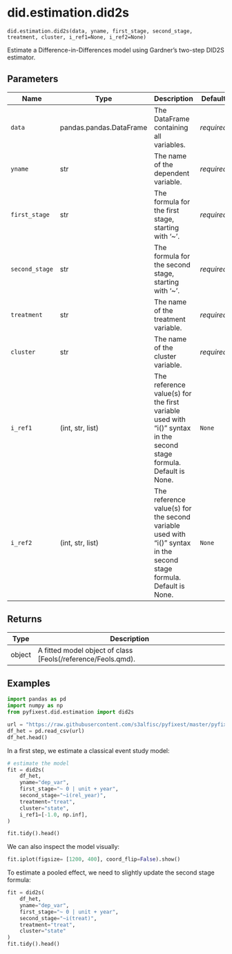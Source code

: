 # did.estimation.did2s { #pyfixest.did.estimation.did2s }

`did.estimation.did2s(data, yname, first_stage, second_stage, treatment, cluster, i_ref1=None, i_ref2=None)`

Estimate a Difference-in-Differences model using Gardner's two-step DID2S estimator.

## Parameters

| Name           | Type                    | Description                                                                                                         | Default    |
|----------------|-------------------------|---------------------------------------------------------------------------------------------------------------------|------------|
| `data`         | pandas.pandas.DataFrame | The DataFrame containing all variables.                                                                             | _required_ |
| `yname`        | str                     | The name of the dependent variable.                                                                                 | _required_ |
| `first_stage`  | str                     | The formula for the first stage, starting with '~'.                                                                 | _required_ |
| `second_stage` | str                     | The formula for the second stage, starting with '~'.                                                                | _required_ |
| `treatment`    | str                     | The name of the treatment variable.                                                                                 | _required_ |
| `cluster`      | str                     | The name of the cluster variable.                                                                                   | _required_ |
| `i_ref1`       | (int, str, list)        | The reference value(s) for the first variable used with "i()" syntax in the second stage formula. Default is None.  | `None`     |
| `i_ref2`       | (int, str, list)        | The reference value(s) for the second variable used with "i()" syntax in the second stage formula. Default is None. | `None`     |

## Returns

| Type   | Description                                                  |
|--------|--------------------------------------------------------------|
| object | A fitted model object of class [Feols(/reference/Feols.qmd). |

## Examples

```python
import pandas as pd
import numpy as np
from pyfixest.did.estimation import did2s

url = "https://raw.githubusercontent.com/s3alfisc/pyfixest/master/pyfixest/did/data/df_het.csv"
df_het = pd.read_csv(url)
df_het.head()
```

In a first step, we estimate a classical event study model:

```python
# estimate the model
fit = did2s(
    df_het,
    yname="dep_var",
    first_stage="~ 0 | unit + year",
    second_stage="~i(rel_year)",
    treatment="treat",
    cluster="state",
    i_ref1=[-1.0, np.inf],
)

fit.tidy().head()
```

We can also inspect the model visually:

```python
fit.iplot(figsize= [1200, 400], coord_flip=False).show()
```

To estimate a pooled effect, we need to slightly update the second stage formula:

```python
fit = did2s(
    df_het,
    yname="dep_var",
    first_stage="~ 0 | unit + year",
    second_stage="~i(treat)",
    treatment="treat",
    cluster="state"
)
fit.tidy().head()
```